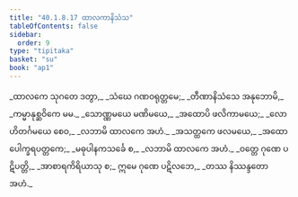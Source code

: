 ```yaml
---
title: "40.1.8.17 ထာလကာနိသံသ"
tableOfContents: false
sidebar:
  order: 9
type: "tipitaka"
basket: "su"
book: "ap1"
---
```



<DynamicBreadcrumb />

<Division number="136" book="ap1">

<Paragraph number="4433" type="verses" book="ap1">
_ထာလကေ သုဂတေ ဒတွာ,_  
_သံဃေ ဂဏဝရုတ္တမေ;_  
_တီဏာနိသံသေ အနုဘောမိ,_  
_ကမ္မာနုစ္ဆဝိကေ မမ._  

</Paragraph>

</Division>
<Division number="137" book="ap1">

<Paragraph number="4434" type="verses" book="ap1">
_သောဏ္ဏမယေ မဏိမယေ,_  
_အထောပိ ဖလိကာမယေ;_  
_လောဟိတင်္ဂမယေ စေဝ,_  
_လဘာမိ ထာလကေ အဟံ._  

</Paragraph>

</Division>
<Division number="138" book="ap1">

<Paragraph number="4435" type="verses" book="ap1">
_အသတ္ထကေ ဖလမယေ,_  
_အထော ပေါက္ခရပတ္တကေ;_  
_မဓုပါနကသင်္ခေ စ,_  
_လဘာမိ ထာလကေ အဟံ._  

</Paragraph>

</Division>
<Division number="139" book="ap1">

<Paragraph number="4436" type="verses" book="ap1">
_ဝတ္တေ ဂုဏေ ပဋိပတ္တိ,_  
_အာစာရကိရိယာသု စ;_  
ဣမေ ဂုဏေ ပဋိလဘေ,_  
_တဿ နိဿန္ဒတော အဟံ._
</Paragraph>
</Division>